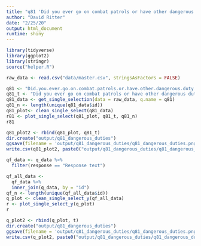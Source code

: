 ```yaml
---
title: "q81 'Did you ever go on combat patrols or have other dangerous duty?'"
author: "David Ritter"
date: "2/25/20"
output: html_document
runtime: shiny
---
```


```r
library(tidyverse)
library(ggplot2)
library(stringr)
source("helper.R")
```

```r
raw_data <- read.csv("data/master.csv", stringsAsFactors = FALSE)
```

```r
q81 <- "Did.you.ever.go.on.combat.patrols.or.have.other.dangerous.duty."
q81_t <- "Did you ever go on combat patrols or have other dangerous duty?"
q81_data <- get_single_selection(data = raw_data, q.name = q81)
q81_n <- length(unique(q81_data$id))
q81_plot<- clean_single_select(q81_data)
r81 <- plot_single_select(q81_plot, q81_t, q81_n)
r81
```

```r
q81_plot2 <- rbind(q81_plot, q81_t)
dir.create("output/q81_dangerous_duties")
ggsave(filename = 'output/q81_dangerous_duties/q81_dangerous_duties.png', plot = r81, device = 'png')
write.csv(q81_plot2, paste0("output/q81_dangerous_duties/q81_dangerous_duties_", q81_n,".csv"), row.names=F)
```



```r
qf_data <- q_data %>%
  filter(response == "Response text")
```

```r
qf_all_data <- 
  qf_data %>%
  inner_join(q_data, by = "id")
qf_n <- length(unique(qf_all_data$id))
q_plot <- clean_single_select_y(qf_all_data)
r <- plot_single_select_y(q_plot)
r
```

```r
q_plot2 <- rbind(q_plot, t)
dir.create("output/q81_dangerous_duties")
ggsave(filename = 'output/q81_dangerous_duties/q81_dangerous_duties.png', plot = r, device = 'png')
write.csv(q_plot2, paste0("output/q81_dangerous_duties/q81_dangerous_duties_", qf_n,".csv"), row.names=F)
```


